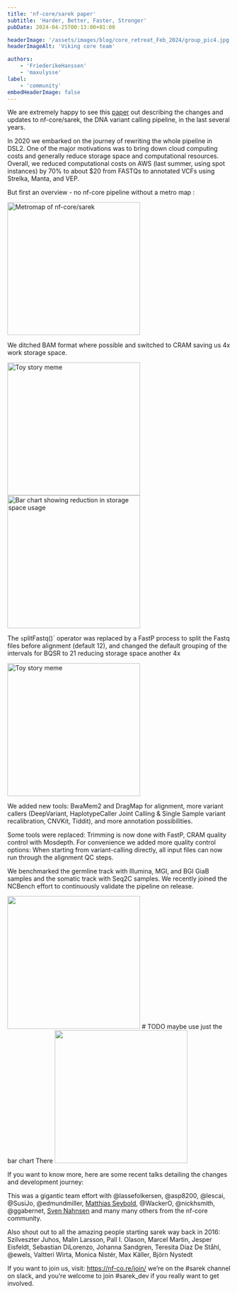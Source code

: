 ```yaml
---
title: 'nf-core/sarek paper'
subtitle: 'Harder, Better, Faster, Stronger'
pubDate: 2024-04-25T00:13:00+01:00

headerImage: '/assets/images/blog/core_retreat_Feb_2024/group_pic4.jpg'
headerImageAlt: 'Viking core team'

authors:
    - 'FriederikeHanssen'
    - 'maxulysse'
label:
    - 'community'
embedHeaderImage: false
---
```




We are extremely happy to see this [paper](https://academic.oup.com/nargab/article/6/2/lqae031/7658070) out describing the changes and
updates to nf-core/sarek, the DNA variant calling pipeline, in the last several years.

In 2020 we embarked on the journey of rewriting the whole pipeline in DSL2. One of the major motivations was to bring down
cloud computing costs and generally reduce storage space and computational resources. Overall, we reduced computational
costs on AWS (last summer, using spot instances) by 70% to about $20 from FASTQs to annotated VCFs using Strelka, Manta, and VEP.

But first an overview - no nf-core pipeline without a metro map :

<Image src={sarek_subway} alt="Metromap of nf-core/sarek" height="300" />

We ditched BAM format where possible and switched to CRAM saving us 4x work storage space.

<Image src={cram_meme} alt="Toy story meme" height="300" />
<Image src={cram_graph} alt="Bar chart showing reduction in storage space usage" height="300" />

The `s`plitFastq()` operator was replaced by a FastP process to split the Fastq
files before alignment (default 12), and changed the default grouping of the intervals for BQSR to 21 reducing storage space another 4x

<Image src={dataflow} alt="Toy story meme" height="300" />

We  added new tools: BwaMem2 and DragMap for alignment, more variant callers (DeepVariant, HaplotypeCaller Joint Calling &
Single Sample variant recalibration, CNVKit, Tiddit), and more annotation possibilities.

Some tools were replaced: Trimming is now done with FastP, CRAM quality control with Mosdepth. For convenience we added more
quality control options: When starting from variant-calling directly, all input files can now run through the alignment QC steps.

We benchmarked the germline track with Illumina, MGI, and BGI GiaB samples and the somatic track with Seq2C samples.
We recently joined the NCBench effort to continuously validate the pipeline on release.

<Image src={illumina} alt="" height="300" /> # TODO maybe use just the bar chart There
<Image src={not_illumina} alt="" height="300" />

If you want to know more, here are some recent talks detailing the changes and development journey:

<YouTube id="https://www.youtube.com/watch?v=pfxEJJs63y8" />
<YouTube id="https://www.youtube.com/watch?v=ivHBfilnUIY" />


This was a gigantic team effort with @lassefolkersen, @asp8200, @lescai, @SusiJo, @edmundmiller, [Matthias Seybold](), @WackerO,
@nickhsmith, @ggabernet, [Sven Nahnsen]() and many many others from the nf-core community.

Also shout out to all the amazing people starting sarek way back in 2016:
Szilveszter Juhos, Malin Larsson, Pall I. Olason, Marcel Martin, Jesper Eisfeldt,
Sebastian DiLorenzo, Johanna Sandgren, Teresita Díaz De Ståhl, @ewels,
Valtteri Wirta, Monica Nistér, Max Käller, Björn Nystedt

If you want to join us, visit: https://nf-co.re/join/ we’re on the #sarek channel on slack,
and you’re welcome to join #sarek_dev if you really want to get involved.



